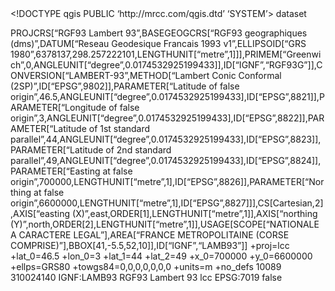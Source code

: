 <!DOCTYPE qgis PUBLIC 'http://mrcc.com/qgis.dtd' 'SYSTEM'>
<qgis version="3.34.7-Prizren">
  <identifier></identifier>
  <parentidentifier></parentidentifier>
  <language></language>
  <type>dataset</type>
  <title></title>
  <abstract></abstract>
  <contact>
    <name></name>
    <organization></organization>
    <position></position>
    <voice></voice>
    <fax></fax>
    <email></email>
    <role></role>
  </contact>
  <links/>
  <dates/>
  <fees></fees>
  <encoding></encoding>
  <crs>
    <spatialrefsys nativeFormat="Wkt">
      <wkt>PROJCRS["RGF93 Lambert 93",BASEGEOGCRS["RGF93 geographiques (dms)",DATUM["Reseau Geodesique Francais 1993 v1",ELLIPSOID["GRS 1980",6378137,298.257222101,LENGTHUNIT["metre",1]]],PRIMEM["Greenwich",0,ANGLEUNIT["degree",0.0174532925199433]],ID["IGNF","RGF93G"]],CONVERSION["LAMBERT-93",METHOD["Lambert Conic Conformal (2SP)",ID["EPSG",9802]],PARAMETER["Latitude of false origin",46.5,ANGLEUNIT["degree",0.0174532925199433],ID["EPSG",8821]],PARAMETER["Longitude of false origin",3,ANGLEUNIT["degree",0.0174532925199433],ID["EPSG",8822]],PARAMETER["Latitude of 1st standard parallel",44,ANGLEUNIT["degree",0.0174532925199433],ID["EPSG",8823]],PARAMETER["Latitude of 2nd standard parallel",49,ANGLEUNIT["degree",0.0174532925199433],ID["EPSG",8824]],PARAMETER["Easting at false origin",700000,LENGTHUNIT["metre",1],ID["EPSG",8826]],PARAMETER["Northing at false origin",6600000,LENGTHUNIT["metre",1],ID["EPSG",8827]]],CS[Cartesian,2],AXIS["easting (X)",east,ORDER[1],LENGTHUNIT["metre",1]],AXIS["northing (Y)",north,ORDER[2],LENGTHUNIT["metre",1]],USAGE[SCOPE["NATIONALE A CARACTERE LEGAL"],AREA["FRANCE METROPOLITAINE (CORSE COMPRISE)"],BBOX[41,-5.5,52,10]],ID["IGNF","LAMB93"]]</wkt>
      <proj4>+proj=lcc +lat_0=46.5 +lon_0=3 +lat_1=44 +lat_2=49 +x_0=700000 +y_0=6600000 +ellps=GRS80 +towgs84=0,0,0,0,0,0,0 +units=m +no_defs</proj4>
      <srsid>10089</srsid>
      <srid>310024140</srid>
      <authid>IGNF:LAMB93</authid>
      <description>RGF93 Lambert 93</description>
      <projectionacronym>lcc</projectionacronym>
      <ellipsoidacronym>EPSG:7019</ellipsoidacronym>
      <geographicflag>false</geographicflag>
    </spatialrefsys>
  </crs>
  <extent>
    <spatial crs="IGNF:LAMB93" miny="179769313486231570814527423731704356798070567525844996598917476803157260780028538760589558632766878171540458953514382464234321326889464182768467546703537516986049910576551282076245490090389328944075868508455133942304583236903222948165808559332123348274797826204144723168738177180919299881250404026184124858368" minx="179769313486231570814527423731704356798070567525844996598917476803157260780028538760589558632766878171540458953514382464234321326889464182768467546703537516986049910576551282076245490090389328944075868508455133942304583236903222948165808559332123348274797826204144723168738177180919299881250404026184124858368" dimensions="2" maxz="0" maxx="-179769313486231570814527423731704356798070567525844996598917476803157260780028538760589558632766878171540458953514382464234321326889464182768467546703537516986049910576551282076245490090389328944075868508455133942304583236903222948165808559332123348274797826204144723168738177180919299881250404026184124858368" maxy="-179769313486231570814527423731704356798070567525844996598917476803157260780028538760589558632766878171540458953514382464234321326889464182768467546703537516986049910576551282076245490090389328944075868508455133942304583236903222948165808559332123348274797826204144723168738177180919299881250404026184124858368" minz="0"/>
    <temporal>
      <period>
        <start></start>
        <end></end>
      </period>
    </temporal>
  </extent>
</qgis>
